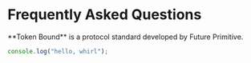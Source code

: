 
# Frequently Asked Questions

<Callout emoji="✍🏽">
  **Token Bound** is a protocol standard developed by Future Primitive.
</Callout>

```ts copy
console.log("hello, whirl");
```
